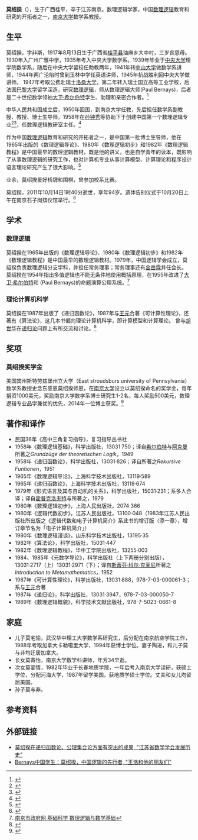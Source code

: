 {{noteTA
|G1=教育與研究
}}
{{Infobox scientist
| name = 莫绍揆
| image =
| box_width =
| image_width = 
| birth_date = {{birth date|1917|8|13|df=y}}
| birth_place =  广西[[桂平市|桂平]]
| death_date = {{death date and age|2011|10|14| 1917|8|13|df=y}} 
| death_place =  江苏[[南京|南京]]
| residence =  南京
| nationality = 中国
| field = [[数理逻辑|数理逻辑]] <br> [[递归论|递归论]] <br> [[数学|数学]] <br> [[理论计算机科学|理论计算机科学]]
| work_institution = [[南京大学|南京大学]] <br> [[國立中央大學_(南京)|中央大学]] <br> [[中山大学|中山大学]]
| alma_mater = [[國立中央大學_(南京)|中央大学]] (1939) <br> 瑞士[[洛桑大学|洛桑大学]] <br> 法国[[巴黎大学|巴黎大学]]
| doctoral_advisor = {{tsl|en|Paul Bernays|保羅·伯奈斯}} (Paul Bernays)
| academic_advisors = 
| doctoral_students = 
| notable_students =
| known_for = 中国数理逻辑开拓者
| influenced =
| awards = [http://www.sygz1945.com/Show.asp?id=2891 江苏省数学杰出贡献奖]
| signature =
| footnotes = 
}}
'''莫绍揆'''（{{bd|1917年|8月19日| 2011年|10月14日| catIdx=Mo莫}}），生于广西桂平，卒于江苏南京。数理逻辑学家，中国[[数理逻辑|数理逻辑]]教育和研究的开拓者之一，[[南京大学|南京大学]]数学系教授。

==生平==
莫绍揆，字非斯，1917年8月13日生于广西省[[桂平市|桂平县]]油麻乡大中村，三岁丧慈母。1930年入广州广雅中学，1935年考入中央大学数学系。1939年毕业于[[國立中央大學_(南京)|中央大学]]理学院数学系，随后在中央大学留校任助教两年，1941年转[[中山大学|中山大学]]做数学系讲师，1944年两广沦陷时曾到玉林中学任英语讲师，1945年抗战胜利回中央大学做讲师。 1947年考取公费赴瑞士[[洛桑大学|洛桑大学]]，第二年转入瑞士国立高等工业学校，后法国[[巴黎大学|巴黎大学]]留学深造，研究[[数理逻辑|数理逻辑]]，师从数理逻辑大师{{tsl|en|Paul Bernays|保羅·伯奈斯}}(Paul Bernays)，后者是二十世纪数学领袖[[大卫·希尔伯特|大卫·希尔伯特]]学生、助理和亲密合作者。<ref>{{cite web |url=http://www.moszq.com/v-575-1.html |title=全国著名教授绍揆公 |publisher=莫氏宗亲网 |date=2011-02-04 |accessdate=2015-01-08 |author=莫经山 }}</ref> 

中华人民共和国成立后，1950年回国，到南京大学任教，先后担任数学系副教授、教授、博士生导师，1958年在[[孙钟秀|孙钟秀]]等协助下于创建中国第一个数理逻辑专业<ref>{{cite web |url=http://www.techcn.com.cn/index.php?doc-view-26855.html |title=孙钟秀院士 人物百科 |publisher=科技中国|date= |accessdate=2015-01-08 |author=}}</ref><ref>{{cite web|url=http://museum.nju.edu.cn/yc/renwu/szx.HTML|title=我国计算机软件的开拓者 —计算机科学家 孙钟秀|publisher=南京大学|date=|accessdate=2015-01-08|author=朱煊|deadurl=yes|archiveurl=https://web.archive.org/web/20050315063042/http://museum.nju.edu.cn/yc/renwu/szx.HTML|archivedate=2005-03-15}}</ref>，任数理逻辑教研室主任。<ref>{{cite web |url=http://d.wanfangdata.com.cn/periodical_njdxxb-sx200702001.aspx |title=莫绍揆先生简介 |publisher=南京大学学报(数学半年刊) |date=2008年5月22日 |accessdate=2015-01-08 |author=丁德成 }}</ref>

作为中国[[数理逻辑|数理逻辑]]教育和研究的开拓者之一，是中国第一批博士生导师，他在1965年出版的《数理逻辑导论》、1980年《数理逻辑初步》和1982年《数理逻辑教程》是中国最早的数理逻辑教材，既是他的讲义，也是自学青年的读本，既影响了从事数理逻辑的研究工作，也对计算机专业从事计算模型、计算理论和程序设计语言理论研究产生了很大影响。<ref>{{cite web |url=http://www.cnki.net/KCMS/detail/detail.aspx?QueryID=0&CurRec=1&recid=&filename=ZLJX200910002014&dbname=CPFDLAST2014&dbcode=CPFD&pr=&urlid=&yx=&uid=WEEvREcwSlJHSldSdnQ0SWZaL1NFOUd5Mk1wN3A0QmVsVXlub2hTTVBHUWdvd3pVNll3Vk53RVVVc0x2cXQ5Rm1nPT0=$9A4hF_YAuvQ5obgVAqNKPCYcEjKensW4IQMovwHtwkF4VYPoHbKxJw!!&v=MDI5OTV2Rnluc1VMM05KbDhVUHlIQmRyRzRIdGpOcjQ5Rlp1c09DQk5LdWhkaG5qOThUbmpxcXhkRWVNT1VLcmlmWnVO |title=纪念恩师莫绍揆先生 |publisher=中国逻辑学会 |date=2009-10-26 |accessdate=2015-01-08 |author=刘定一 }}{{dead link|date=2018年4月 |bot=InternetArchiveBot |fix-attempted=yes }}</ref>

业余，莫绍揆爱好桥牌和围棋，曾参加校系比赛。

莫绍揆，2011年10月14日1时40分逝世，享年94岁。遗体告别仪式于10月20日上午在南京石子岗殡仪馆举行。<ref>{{cite web |url=http://news.chinaunix.net/blog/2011/1017/1707411.shtml |title=沉痛悼念恩师莫绍揆先生 |publisher=ChinaUnix |date=2011-10-17 |accessdate=2015-01-08 |author=袁萌 }}{{dead link|date=2018年4月 |bot=InternetArchiveBot |fix-attempted=yes }}</ref>

==学术==
===数理逻辑===
莫绍揆在1965年出版的《数理逻辑导论》、1980年《数理逻辑初步》和1982年《数理逻辑教程》是中国最早的数理逻辑教材。1979年，中国逻辑学会成立，莫绍揆负责数理逻辑分支学科，并担任常务理事；常务理事还有[[金岳霖|金岳霖]]并任会长。
莫绍揆在1954年指出多值逻辑也不能无条件地使用概括原理，在1955年改进了[[大卫·希尔伯特|大卫·希尔伯特]]和{{tsl|en|Paul Bernays|保羅·伯奈斯}} (Paul Bernays)的命题演算公理系统。<ref>[http://app.nanjing.gov.cn/njnj/sz8_12/9/html/09Noname049.html 南京市政府网 基础科学 数理逻辑与数学基础]{{Dead link|date=2018年11月 |bot=InternetArchiveBot |fix-attempted=yes }}</ref>

===理论计算机科学===
莫绍揆在1987年出版了《递归函数论》，1987年与[[王元_(数学家)|王元]]合著《可计算性理论》，还著有《算法论》，这几本书偏向理论计算机科学，即计算模型和计算理论。
曾与[[胡世华|胡世华]]在[[递归论|递归论]]问题上有所交流和讨论。<ref>{{cite web |url=http://news.ustc.edu.cn/kdr/200611/t20061127_109941.html |title=胡世华：中国数学逻辑奠基人生 |publisher=中国科大新闻网 |date=2006-11-27 |accessdate=2015-01-08 |author=光明网 }}{{Dead link|date=2019年11月 |bot=InternetArchiveBot |fix-attempted=yes }}</ref>

==奖项==
===莫绍揆奖学金===
美国宾州斯特劳兹堡州立大学（East stroudsburs university of Pennsylvania）数学系教授史念东感恩莫绍揆师恩，在[[南京大学|南京大学]]设立以莫绍揆命名的奖学金，每年捐资1000美元，奖励南京大学数学系博士研究生1-2名，每人奖励500美元，数理逻辑专业品学兼优的优先，2014年一位博士获奖。<ref>{{cite web |url=http://news.ustc.edu.cn/kdr/200611/t20061127_109941.html |title=一位工人数学家的感恩之旅——莫绍揆奖学金在南京大学设立背后的故事 |publisher=南京大学 |date=2014-06-19 |accessdate=2015-01-08 |author=南京大学教育发展基金会 }}{{Dead link|date=2019年11月 |bot=InternetArchiveBot |fix-attempted=yes }}</ref>

== 著作和译作 ==
* 民国36年《高中三角复习指导》，复习指导丛书社
* 1958年《数理逻辑基础》，科学出版社，13031·750；译自[[大卫·希尔伯特|希尔伯特]]与[[威廉·阿克曼|阿克曼]]所著之''Grundzüge der theoretischen Logik''，1949
* 1958年《递归函数论》，科学出版社，13031·826；译自{{link-de|罗莎·培特|Rózsa Péter}}所著之''Rekursive Funtionen''，1951
* 1965年《数理逻辑导论》，上海科学技术出版社，13119·589
* 1965年《递归函数论》，上海科学技术出版社，13119·674
* 1979年《形式语言及其与自动机的关系》，科学出版社，15031·231；系多人合译；译自[[約翰·霍普克洛夫特|霍普克洛夫特]]与{{link-en|厄尔曼|Jeffrey Ullman}}所著之{{link-en|''Introduction to Automata Theory, Languages, and Computation''|Introduction to Automata Theory, Languages, and Computation}}，1979
* 1980年《数理逻辑初步》，上海人民出版社，2074·366
* 1980年《逻辑代数初步》，江苏人民出版社，13100·048（1983年江苏人民出版社所出版之《逻辑代数和电子计算机简介》系此书的增订版（添一章），增订章节名为「电子计算机简介」）
* 1980年《数理逻辑漫谈》，山东科学技术出版社，13195·35
* 1982年《算法论》，科学出版社，15031·447
* 1982年《数理逻辑教程》，华中工学院出版社，13255·003
* 1984、1985年《元数学导论》，科学出版社（上下两册分别出版），13031·2717（上）13031·2971（下）；译自[[斯蒂芬·科尔·克莱尼|斯蒂芬·科尔·克莱尼]]所著之''Introduction to Metamathematics''，1952
* 1987年《可计算性理论》，科学出版社，13031·888，978-7-03-000061-3；系与[[王元_(数学家)|王元]]合著
* 1987年《递归论》，科学出版社，13031·3947，978-7-03-000050-7
* 1989年《数理逻辑概貌》，科学技术文献出版社，978-7-5023-0661-8

==家庭==
* 儿子莫宅愉，武汉华中理工大学数学系研究生，后分配在南京航空学院工作，1988年考取加拿大卡勒噶里大学，1994年获博士学位。妻子陶进，和儿子莫与非均迁居加拿大。
* 长女莫寄怡，南京大学数学科讲师，年芳34早逝。
* 次女莫宴情，1982年毕业于长春地质学院，一年后考入南京大学读研，获硕士学位，分配河海大学，1987年留学美国，获地质学硕士学位。丈夫和女儿均留居美国。
* 孙子莫与非。

== 参考资料 ==
{{Reflist}}

== 外部链接 ==
* [http://www.jsmaths.com.cn/gaikuang.asp 莫绍揆在递归函数论、公理集合论方面有突出的成果, "江苏省数学学会发展历史"]
* [https://web.archive.org/web/20141013091143/http://www.dfdaily.com/html/1170/2011/10/9/675547.shtml Bernays中国学生：莫绍揆，中国逻辑的先行者, "王浩和他的朋友们"]